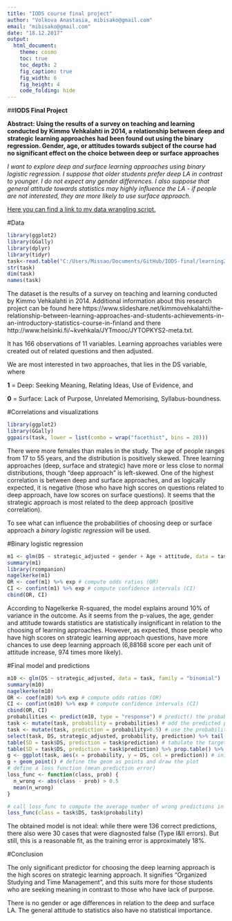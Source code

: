 ```yaml
---
title: "IODS course final project"
author: "Volkova Anastasia, mibisako@gmail.com"
email: "mibisako@gmail.com"
date: "18.12.2017"
output:
  html_document:
    theme: cosmo
    toc: true
    toc_depth: 2
    fig_caption: true
    fig_width: 6
    fig_height: 4
    code_folding: hide
---
```


##**IODS Final Project**

**Abstract: Using the results of a survey on teaching and learning conducted by Kimmo Vehkalahti in 2014, a relationship between deep and strategic learning approaches had been found out using the binary regression. Gender, age, or attitudes towards subject of the course had no significant effect on the choice between deep or surface approaches**

*I want to explore deep and surface learning approaches using binary logistic regression. I suppose that older students prefer deep LA in contrast to younger. I do not expect any gender differences. I also suppose that general attitude towards statistics may highly influence the LA - if people are not interested, they are more likely to use surface approach.*

[Here you can find a link to my data wrangling script.](https://www.google.com "Wrangling learning2014")

#Data

```r
library(ggplot2)
library(GGally)
library(dplyr)
library(tidyr)
task<-read.table("C:/Users/Missao/Documents/GitHub/IODS-final/learning2014.txt", header=TRUE, sep="\t")
str(task)
dim(task)
names(task)
```

The dataset is the results of a survey on teaching and learning conducted by Kimmo Vehkalahti in 2014. Additional information about this research project can be found here https://www.slideshare.net/kimmovehkalahti/the-relationship-between-learning-approaches-and-students-achievements-in-an-introductory-statistics-course-in-finland and there http://www.helsinki.fi/~kvehkala/JYTmooc/JYTOPKYS2-meta.txt.


It has 166 observations of 11 variables. Learning approaches variables were created out of related questions and then adjusted.


We are most interested in two approaches, that lies in the DS variable, where 


**1** = Deep: Seeking Meaning, Relating Ideas, Use of Evidence, and 


**0** = Surface: Lack of Purpose, Unrelated Memorising, Syllabus-boundness.



#Correlations and visualizations

```r
library(ggplot2)
library(GGally)
ggpairs(task, lower = list(combo = wrap("facethist", bins = 20)))
```

There were more females than males in the study. The age of people ranges from 17 to 55 years, and the distribution is positively skewed. Three learning approaches (deep, surface and strategic) have more or less close to normal distributions, though "deep approach" is left-skewed. One of the highest correlation is between deep and surface approaches, and as logically expected, it is negative (those who have high scores on questions related to deep approach, have low scores on surface questions). It seems that the strategic approach is most related to the deep approach (positive correlation). 

To see what can influence the probabilities of choosing deep or surface approach a *binary logistic regression* will be used. 


#Binary logistic regression

```r
m1 <- glm(DS ~ strategic_adjusted + gender + Age + attitude, data = task, family = "binomial")
summary(m1)
library(rcompanion)
nagelkerke(m1)
OR <- coef(m1) %>% exp # compute odds ratios (OR)
CI <- confint(m1) %>% exp # compute confidence intervals (CI)
cbind(OR, CI)
```

According to Nagelkerke R-squared, the model explains around 10% of variance in the outcome. As it seems from the p-values, the age, gender and attitude towards statistics are statistically insignificant in relation to the choosing of learning approaches. However, as expected, those people who have high scores on strategic learning approach questions, have more chances to use deep learning approach (6,88168 score per each unit of attitude increase, 974 times more likely). 


#Final model and predictions

```r
m10 <- glm(DS ~ strategic_adjusted, data = task, family = "binomial")
summary(m10)
nagelkerke(m10)
OR <- coef(m10) %>% exp # compute odds ratios (OR)
CI <- confint(m10) %>% exp # compute confidence intervals (CI)
cbind(OR, CI)
probabilities <- predict(m10, type = "response") # predict() the probability of deep LA
task <- mutate(task, probability = probabilities) # add the predicted probabilities
task <- mutate(task, prediction = probability>0.5) # use the probabilities to make a prediction of high_use
select(task, DS, strategic_adjusted, probability, prediction) %>% tail(10) # see the last ten original classes, predicted probabilities, and class predictions
table(SD = task$DS, prediction = task$prediction) # tabulate the target variable versus the predictions
table(SD = task$DS, prediction = task$prediction) %>% prop.table() %>% addmargins() # tabulate the target variable versus the predictions with margings:
g <- ggplot(task, aes(x = probability, y = DS, col = prediction)) # initialize a plot of 'high_use' versus 'probability'
g + geom_point() # define the geom as points and draw the plot
# define a loss function (mean prediction error)
loss_func <- function(class, prob) {
  n_wrong <- abs(class - prob) > 0.5
  mean(n_wrong)
}

# call loss_func to compute the average number of wrong predictions in the (training) data
loss_func(class = task$DS, task$probability)
```
The obtained model is not ideal: while there were 136 correct predictions, there also were 30 cases that were diagnosted false (Type I&II errors). But still, this is a reasonable fit, as the training error is approximately 18%.

#Conclusion

The only significant predictor for choosing the deep learning approach is the high scores on strategic learning approach. It signifies "Organized Studying and Time Management", and this suits more for those students who are seeking meaning in contrast to those who have lack of purpose. 


There is no gender or age differences in relation to the deep and surface LA. The general attitude to statistics also have no statistical importance.